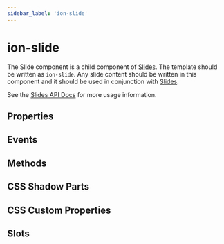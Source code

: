 ```yaml
---
sidebar_label: 'ion-slide'
---
```




# ion-slide

The Slide component is a child component of [Slides](slides.mdx). The template
should be written as `ion-slide`. Any slide content should be written
in this component and it should be used in conjunction with [Slides](slides.mdx).

See the [Slides API Docs](slides.mdx) for more usage information.

## Properties

<Props />

## Events

<Events />

## Methods

<Methods />

## CSS Shadow Parts

<Parts />

## CSS Custom Properties

<CustomProps />

## Slots

<Slots />
